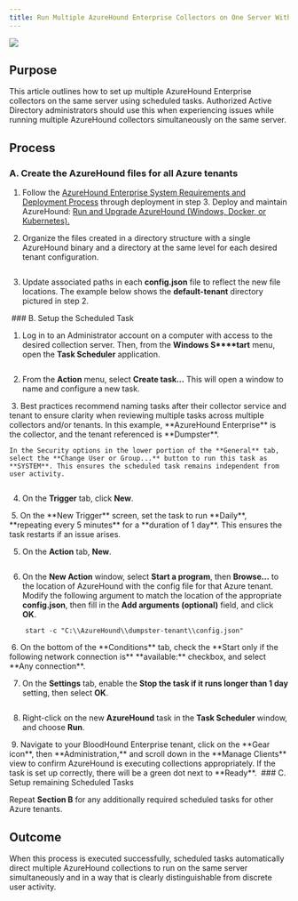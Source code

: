 ```yaml
---
title: Run Multiple AzureHound Enterprise Collectors on One Server With Scheduled Tasks
---
```


<img noZoom src="/assets/enterprise-edition-pill-tag.svg"/>

## Purpose

This article outlines how to set up multiple AzureHound Enterprise collectors on the same server using scheduled tasks. Authorized Active Directory administrators should use this when experiencing issues while running multiple AzureHound collectors simultaneously on the same server.

## Process

### A. Create the AzureHound files for all Azure tenants

1.  Follow the [AzureHound Enterprise System Requirements and Deployment Process](/install-data-collector/install-azurehound/system-requirements) through deployment in step 3. Deploy and maintain AzureHound: [Run and Upgrade AzureHound (Windows, Docker, or Kubernetes).](/install-data-collector/install-azurehound/installation-options)

2.  Organize the files created in a directory structure with a single AzureHound binary and a directory at the same level for each desired tenant configuration.
<Frame>
  <img src="/assets/image-174.png" alt=""/>
</Frame>

3.  Update associated paths in each **config.json** file to reflect the new file locations. The example below shows the **default-tenant** directory pictured in step 2.
<Frame>
  <img src="/assets/image-175.png" alt=""/>
</Frame>
### B. Setup the Scheduled Task

1.  Log in to an Administrator account on a computer with access to the desired collection server. Then, from the **Windows S****tart** menu, open the **Task Scheduler** application.
<Frame>
  <img src="/assets/image-176.png" alt=""/>
</Frame>

2.  From the **Action** menu, select **Create task…** This will open a window to name and configure a new task.
<Frame>
  <img src="/assets/image-177.png" alt=""/>
</Frame>
3.  Best practices recommend naming tasks after their collector service and tenant to ensure clarity when reviewing multiple tasks across multiple collectors and/or tenants. In this example, **AzureHound Enterprise** is the collector, and the tenant referenced is **Dumpster**.

    In the Security options in the lower portion of the **General** tab, select the **Change User or Group...** button to run this task as **SYSTEM**. This ensures the scheduled task remains independent from user activity.
<Frame>
  <img src="/assets/image-178.png" alt=""/>
</Frame>

4.  On the **Trigger** tab, click **New**.
<Frame>
  <img src="/assets/image-179.png" alt=""/>
</Frame>
5.  On the **New Trigger** screen, set the task to run **Daily**, **repeating every 5 minutes** for a **duration of 1 day**. This ensures the task restarts if an issue arises.
<Frame>
  <img src="/assets/image-180.png" alt=""/>
</Frame>

5.  On the **Action** tab, **New**.
<Frame>
  <img src="/assets/image-181.png" alt=""/>
</Frame>

6.  On the **New Action** window, select **Start a program**, then **Browse...** to the location of AzureHound with the config file for that Azure tenant. Modify the following argument to match the location of the appropriate **config.json**, then fill in the **Add arguments (optional)** field, and click **OK**.
```
    start -c "C:\\AzureHound\\dumpster-tenant\\config.json"
```
<Frame>
  <img src="/assets/image-182.png" alt=""/>
</Frame>
6.  On the bottom of the **Conditions** tab, check the **Start only if the following network connection is** **available:** checkbox, and select **Any connection**.
<Frame>
  <img src="/assets/image-183.png" alt=""/>
</Frame>

7.  On the **Settings** tab, enable the **Stop the task if it runs longer than 1 day** setting, then select **OK**.
<Frame>
  <img src="/assets/image-184.png" alt=""/>
</Frame>

8.  Right-click on the new **AzureHound** task in the **Task Scheduler** window, and choose **Run**.
<Frame>
  <img src="/assets/image-185.png" alt=""/>
</Frame>
9.  Navigate to your BloodHound Enterprise tenant, click on the **Gear icon**, then **Administration,** and scroll down in the **Manage Clients** view to confirm AzureHound is executing collections appropriately. If the task is set up correctly, there will be a green dot next to **Ready**.
<Frame>
  <img src="/assets/image-186.png" alt=""/>
</Frame>
### C. Setup remaining Scheduled Tasks

Repeat **Section B** for any additionally required scheduled tasks for other Azure tenants.

## Outcome

When this process is executed successfully, scheduled tasks automatically direct multiple AzureHound collections to run on the same server simultaneously and in a way that is clearly distinguishable from discrete user activity.
<Frame>
  <img src="/assets/image-187.png" alt=""/>
</Frame>
